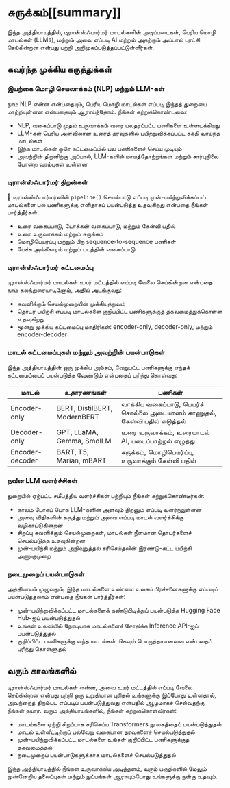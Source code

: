 # சுருக்கம்[[summary]]

<CourseFloatingBanner
    chapter={1}
    classNames="absolute z-10 right-0 top-0"
/>

இந்த அத்தியாயத்தில், டிரான்ஸ்ஃபார்மர் மாடல்களின் அடிப்படைகள், பெரிய மொழி மாடல்கள் (LLMs), மற்றும் அவை எப்படி AI மற்றும் அதற்கும் அப்பால் புரட்சி செய்கின்றன என்பது பற்றி அறிமுகப்படுத்தப்பட்டுள்ளீர்கள்.

## கவர்ந்த முக்கிய கருத்துக்கள்

### இயற்கை மொழி செயலாக்கம் (NLP) மற்றும் LLM-கள்

நாம் NLP என்ன என்பதையும், பெரிய மொழி மாடல்கள் எப்படி இந்தத் துறையை மாற்றியுள்ளன என்பதையும் ஆராய்ந்தோம். நீங்கள் கற்றுக்கொண்டவை:
- NLP, வகைப்பாடு முதல் உருவாக்கம் வரை பலதரப்பட்ட பணிகளை உள்ளடக்கியது
- LLM-கள் பெரிய அளவிலான உரைத் தரவுகளில் பயிற்றுவிக்கப்பட்ட சக்தி வாய்ந்த மாடல்கள்
- இந்த மாடல்கள் ஒரே கட்டமைப்பில் பல பணிகளைச் செய்ய முடியும்
- அவற்றின் திறனிற்கு அப்பால், LLM-களில் மாயத்தோற்றங்கள் மற்றும் சார்புநிலை போன்ற வரம்புகள் உள்ளன

### டிரான்ஸ்ஃபார்மர் திறன்கள்

🤗 டிரான்ஸ்ஃபார்மர்ஸின் `pipeline()` செயல்பாடு எப்படி முன்-பயிற்றுவிக்கப்பட்ட மாடல்களை பல பணிகளுக்கு எளிதாகப் பயன்படுத்த உதவுகிறது என்பதை நீங்கள் பார்த்தீர்கள்:
- உரை வகைப்பாடு, டோக்கன் வகைப்பாடு, மற்றும் கேள்வி பதில்
- உரை உருவாக்கம் மற்றும் சுருக்கம்
- மொழிபெயர்ப்பு மற்றும் பிற sequence-to-sequence பணிகள்
- பேச்சு அங்கீகாரம் மற்றும் படத்தின் வகைப்பாடு

### டிரான்ஸ்ஃபார்மர் கட்டமைப்பு

டிரான்ஸ்ஃபார்மர் மாடல்கள் உயர் மட்டத்தில் எப்படி வேலை செய்கின்றன என்பதை நாம் கலந்துரையாடினோம், அதில் அடங்குவது:
- கவனிக்கும் செயல்முறையின் முக்கியத்துவம்
- தொடர் பயிற்சி எப்படி மாடல்களை குறிப்பிட்ட பணிகளுக்குத் தகவமைத்துக்கொள்ள உதவுகிறது
- மூன்று முக்கிய கட்டமைப்பு மாதிரிகள்: encoder-only, decoder-only, மற்றும் encoder-decoder

### மாடல் கட்டமைப்புகள் மற்றும் அவற்றின் பயன்பாடுகள்
இந்த அத்தியாயத்தின் ஒரு முக்கிய அம்சம், வேறுபட்ட பணிகளுக்கு எந்தக் கட்டமைப்பைப் பயன்படுத்த வேண்டும் என்பதைப் புரிந்து கொள்வது:

| மாடல்            | உதாரணங்கள்                                    | பணிகள்                                                                             |
|------------------|---------------------------------------------|------------------------------------------------------------------------------------|
| Encoder-only     | BERT, DistilBERT, ModernBERT                | வாக்கிய வகைப்பாடு, பெயர்ச் சொல்லை அடையாளம் காணுதல், கேள்வி பதில் எடுத்தல்      |
| Decoder-only     | GPT, LLaMA, Gemma, SmolLM                   | உரை உருவாக்கம், உரையாடல் AI, படைப்பாற்றல் எழுத்து                              |
| Encoder-decoder  | BART, T5, Marian, mBART                     | சுருக்கம், மொழிபெயர்ப்பு, உருவாக்கும் கேள்வி பதில்                         |

### நவீன LLM வளர்ச்சிகள்
துறையில் ஏற்பட்ட சமீபத்திய வளர்ச்சிகள் பற்றியும் நீங்கள் கற்றுக்கொண்டீர்கள்:
- காலம் போகப் போக LLM-களின் அளவும் திறனும் எப்படி வளர்ந்துள்ளன
- அளவு விதிகளின் கருத்து மற்றும் அவை எப்படி மாடல் வளர்ச்சிக்கு வழிகாட்டுகின்றன
- சிறப்பு கவனிக்கும் செயல்முறைகள், மாடல்கள் நீளமான தொடர்களைச் செயல்படுத்த உதவுகின்றன
- முன்-பயிற்சி மற்றும் அறிவுறுத்தல் சரிசெய்தலின் இரண்டு-கட்ட பயிற்சி அணுகுமுறை

### நடைமுறைப் பயன்பாடுகள்
அத்தியாயம் முழுவதும், இந்த மாடல்களை உண்மை உலகப் பிரச்சனைகளுக்கு எப்படிப் பயன்படுத்தலாம் என்பதை நீங்கள் பார்த்தீர்கள்:
- முன்-பயிற்றுவிக்கப்பட்ட மாடல்களைக் கண்டுபிடித்துப் பயன்படுத்த Hugging Face Hub-ஐப் பயன்படுத்துதல்
- உங்கள் உலவியில் நேரடியாக மாடல்களைச் சோதிக்க Inference API-ஐப் பயன்படுத்துதல்
- குறிப்பிட்ட பணிகளுக்கு எந்த மாடல்கள் மிகவும் பொருத்தமானவை என்பதைப் புரிந்து கொள்ளுதல்

## வரும் காலங்களில்

டிரான்ஸ்ஃபார்மர் மாடல்கள் என்ன, அவை உயர் மட்டத்தில் எப்படி வேலை செய்கின்றன என்பது பற்றி ஒரு உறுதியான புரிதல் உங்களுக்கு இப்போது உள்ளதால், அவற்றைத் திறம்பட எப்படிப் பயன்படுத்துவது என்பதில் ஆழமாகச் செல்வதற்கு நீங்கள் தயார். வரும் அத்தியாயங்களில், நீங்கள் கற்றுக்கொள்வீர்கள்:

- மாடல்களை ஏற்றி சிறப்பாக சரிசெய்ய Transformers நூலகத்தைப் பயன்படுத்துதல்
- மாடல் உள்ளீட்டிற்குப் பல்வேறு வகையான தரவுகளைச் செயல்படுத்துதல்
- முன்-பயிற்றுவிக்கப்பட்ட மாடல்களை உங்கள் குறிப்பிட்ட பணிகளுக்குத் தகவமைத்தல்
- நடைமுறைப் பயன்பாடுகளுக்காக மாடல்களைச் செயல்படுத்துதல்

இந்த அத்தியாயத்தில் நீங்கள் உருவாக்கிய அடித்தளம், வரும் பகுதிகளில் மேலும் முன்னேறிய தலைப்புகள் மற்றும் நுட்பங்கள் ஆராயும்போது உங்களுக்கு நன்கு உதவும்.
